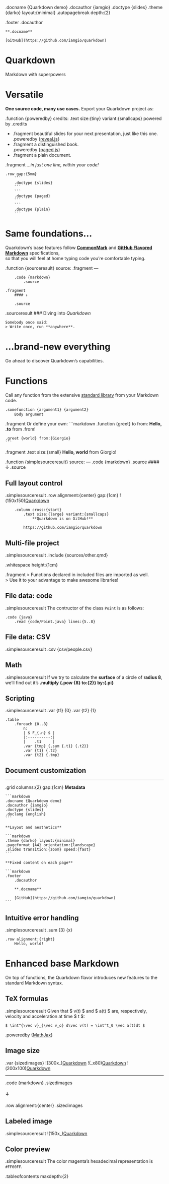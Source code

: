 .docname {Quarkdown demo}
.docauthor {iamgio}
.doctype {slides}
.theme {darko} layout:{minimal}
.autopagebreak depth:{2}

.footer
    .docauthor

    **.docname**

    [GitHub](https://github.com/iamgio/quarkdown)

# Quarkdown

Markdown with superpowers

# Versatile

**One source code, many use cases.**
Export your Quarkdown project as:

.function {poweredby}
    credits:
    .text size:{tiny} variant:{smallcaps}
        powered by .credits

- .fragment
      beautiful slides for your next presentation, just like this one.  
      .poweredby {[reveal.js](https://revealjs.com/)}
- .fragment
      a distinguished book.  
      .poweredby {[paged.js](https://pagedjs.org/)}
- .fragment
      a plain document.

.fragment
    *…in just one line, within your code!*

    .row gap:{5mm}
        ```
        .doctype {slides}
        ```
        ```
        .doctype {paged}
        ```
        ```
        .doctype {plain}
        ```

# Same foundations…

Quarkdown's base features follow [**CommonMark**](https://spec.commonmark.org/) and [**GitHub Flavored Markdown**](https://github.github.com/gfm/) specifications,  
so that you will feel at home typing code you're comfortable typing.

<!-- Shows the source code of a Quarkdown snippet AND its rendered result -->
.function {sourceresult}
    source:
    .fragment
        ---

        .code {markdown}
            .source
        
    .fragment
        #### ↓
        
        .source

.sourceresult
    ### Diving into _Quarkdown_
    
    Somebody once said:
    > Write once, run **anywhere**.
    
# …brand-new everything

Go ahead to discover Quarkdown's capabilities.

# Functions

Call any function from the extensive [standard library](https://github.com/iamgio/quarkdown/tree/main/stdlib/src/main/kotlin/eu/iamgio/quarkdown/stdlib)
from your Markdown code.

```markdown
.somefunction {argument1} {argument2}
    Body argument
```

.fragment
    Or define your own:
    ```markdown
    .function {greet}
        to from:
        **Hello, .to** from .from!

    .greet {world} from:{Giorgio}
    ```

.fragment
    .text size:{small}
        **Hello, world** from Giorgio!

<!-- Like .sourceresult, but with no animations. -->
.function {simplesourceresult}
    source:
    ---
    .code {markdown}
        .source
    #### ↓ 
    .source

## Full layout control 

.simplesourceresult
    .row alignment:{center} gap:{1cm}
        !(150x150)[Quarkdown](https://iamgio.eu/quarkdown/img/icon-light.png)
        
        .column cross:{start}
            .text size:{large} variant:{smallcaps}
                **Quarkdown is on GitHub!**
    
            https://github.com/iamgio/quarkdown

## Multi-file project

.simplesourceresult
    .include {sources/other.qmd}

.whitespace height:{1cm}

.fragment
    > Functions declared in included files are imported as well.  
    > Use it to your advantage to make awesome libraries!

## File data: code

.simplesourceresult
    The contructor of the class `Point` is as follows:

    .code {java}
        .read {code/Point.java} lines:{5..8}

## File data: CSV

.simplesourceresult
    .csv {csv/people.csv}

## Math

.simplesourceresult
    If we try to calculate the **surface** of a circle of **radius 8**,
    we'll find out it's **.multiply {.pow {8} to:{2}} by:{.pi}**

## Scripting

.simplesourceresult
    .var {t1} {0}
    .var {t2} {1}

    .table
        .foreach {0..8}
            n:
            | $ F_{.n} $ |
            |:----------:|
            |    .t1     |
            .var {tmp} {.sum {.t1} {.t2}}
            .var {t1} {.t2}
            .var {t2} {.tmp}

## Document customization

---

.grid columns:{2} gap:{1cm}
    **Metadata**

    ```markdown
    .docname {Quarkdown demo}
    .docauthor {iamgio}
    .doctype {slides}
    .doclang {english}
    ```

    **Layout and aesthetics**

    ```markdown
    .theme {darko} layout:{minimal}
    .pageformat {A4} orientation:{landscape}
    .slides transition:{zoom} speed:{fast}
    ```

    **Fixed content on each page**

    ```markdown
    .footer
        .docauthor
        
        **.docname**
        
        [GitHub](https://github.com/iamgio/quarkdown)
    ```

## Intuitive error handling

.simplesourceresult
    .sum {3} {x}

    .row alignment:{right}
        Hello, world!

# Enhanced base Markdown

On top of functions, the Quarkdown flavor introduces new features to the standard Markdown syntax.

## TeX formulas

.simplesourceresult
    Given that $ \vec v(t) $ and $ \vec a(t) $ are, respectively, velocity and acceleration at time $ t $:

    $ \int^{\vec v}_{\vec v_o} d\vec v(t) = \int^t_0 \vec a(t)dt $

.poweredby {[MathJax](https://www.mathjax.org/)}

## Image size

.var {sizedimages}
    <!-- 300px width, auto height -->
    !(300x_)[Quarkdown](https://iamgio.eu/quarkdown/img/tbanner-light.png)
    <!-- 80px height, auto width -->
    !(_x80)[Quarkdown](https://iamgio.eu/quarkdown/img/tbanner-light.png)
    <!-- 200px width, 100px height -->
    !(200x100)[Quarkdown](https://iamgio.eu/quarkdown/img/tbanner-light.png)

---

.code {markdown}
    .sizedimages

#### ↓

.row alignment:{center}
    .sizedimages

## Labeled image

.simplesourceresult
    !(150x_)[Quarkdown](https://iamgio.eu/quarkdown/img/icon-light.png "The Quarkdown icon")

## Color preview

.simplesourceresult
    The color magenta's hexadecimal representation is `#FF00FF`.

.tableofcontents maxdepth:{2}